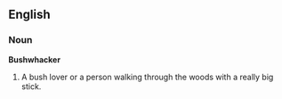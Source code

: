 {{move to Wiktionary}}
== English ==
=== Noun ===
'''Bushwhacker'''
# A bush lover or a person walking through the woods with a really big stick.